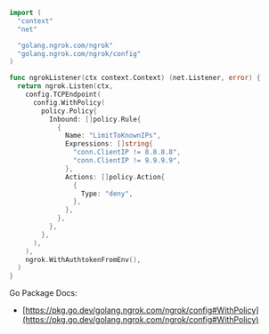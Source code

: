 ```go
import (
  "context"
  "net"

  "golang.ngrok.com/ngrok"
  "golang.ngrok.com/ngrok/config"
)

func ngrokListener(ctx context.Context) (net.Listener, error) {
  return ngrok.Listen(ctx,
    config.TCPEndpoint(
      config.WithPolicy(
        policy.Policy{
          Inbound: []policy.Rule{
            {
              Name: "LimitToKnownIPs",
              Expressions: []string{
                "conn.ClientIP != 8.8.8.8",
                "conn.ClientIP != 9.9.9.9",
              },
              Actions: []policy.Action{
                {
                  Type: "deny",
                },
              },
            },
          },
        },
      ),
    ),
    ngrok.WithAuthtokenFromEnv(),
  )
}
```

Go Package Docs:

- [https://pkg.go.dev/golang.ngrok.com/ngrok/config#WithPolicy](https://pkg.go.dev/golang.ngrok.com/ngrok/config#WithPolicy)
